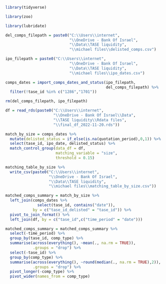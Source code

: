 
```r

library(tidyverse)

library(zoo)

library(lubridate)

```


```r

del_comps_filepath = paste0("C:\\Users\\internet",
                            "\\OneDrive - Bank Of Israel",
                            "\\Data\\TASE liquidity",
                            "\\michael files\\delisted_comps.csv")

ipo_filepath = paste0("C:\\Users\\internet",
                            "\\OneDrive - Bank Of Israel",
                            "\\Data\\TASE liquidity",
                            "\\michael files\\ipo_dates.csv")

comps_dates = import_comps_dates_and_status(ipo_filepath,
                                            del_comps_filepath) %>% 
  filter(!tase_id %in% c("1286","1701"))

rm(del_comps_filepath, ipo_filepath)

```


```r

df = read_rds(paste0("C:\\Users\\internet",
                     "\\OneDrive - Bank Of Israel\\Data",
                     "\\TASE liquidity\\Rdata files",
                     "\\final_df_2022-11-20.rds"))

match_by_size = comps_dates %>% 
  mutate(delisted_status = if_else(is.na(quotation_period),0,1)) %>% 
  select(tase_id, ipo_date, delisted_status) %>% 
  match_control_group(data_df = df,
                      matching_variable = "size",
                      threshold = 0.15)


```

```r

matching_table_by_size %>% 
  write_csv(paste0("C:\\Users\\internet",
                   "\\OneDrive - Bank Of Israel",
                   "\\Data\\TASE liquidity",
                   "\\michael files\\matching_table_by_size.csv"))


```

```r


matched_comps_summary = match_by_size %>% 
  left_join(comps_dates %>% 
              select(tase_id, contains("date")),
            by = c("tase_id_delisted" = "tase_id")) %>% 
  pivot_to_join_format() %>% 
  left_join(df, by = c("tase_id",c("time_period" = "date")))

matched_comps_summary = matched_comps_summary %>% 
  select(-time_period) %>% 
  group_by(tase_id, comp_type) %>% 
  summarise(across(everything(), ~mean(., na.rm = TRUE)),
            .groups = "drop") %>% 
  select(-tase_id) %>% 
  group_by(comp_type) %>% 
  summarise(across(everything(), ~round(median(., na.rm = TRUE),2)),
            .groups = "drop") %>% 
  pivot_longer(-comp_type) %>% 
  pivot_wider(names_from = comp_type)

```


